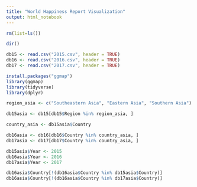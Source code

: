 ```yaml
---
title: "World Happiness Report Visualization"
output: html_notebook
---
```



```r
rm(list=ls())

dir()

db15 <- read.csv("2015.csv", header = TRUE)
db16 <- read.csv("2016.csv", header = TRUE)
db17 <- read.csv("2017.csv", header = TRUE)
```

```r
install.packages("ggmap")
library(ggmap)
library(tidyverse)
library(dplyr)
```


```r
region_asia <- c("Southeastern Asia", "Eastern Asia", "Southern Asia")

db15asia <- db15[db15$Region %in% region_asia, ]

country_asia <- db15asia$Country

db16asia <- db16[db16$Country %in% country_asia, ]
db17asia <- db17[db17$Country %in% country_asia, ]

```

```r
db15asia$Year <- 2015
db16asia$Year <- 2016
db17asia$Year <- 2017
```

```r
db16asia$Country[!(db16asia$Country %in% db15asia$Country)]
db16asia$Country[!(db16asia$Country %in% db17asia$Country)]
```
